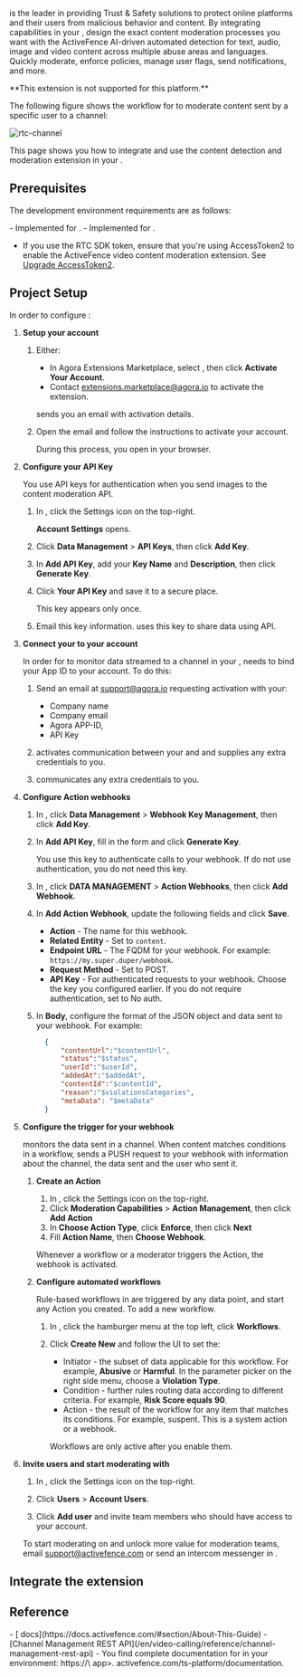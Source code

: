 
[<Vg k="RTEE_AF" />](https://www.activefence.com/) is the leader in providing Trust & Safety solutions to protect online platforms and their users from
malicious behavior and content. By integrating <Vg k="RTEE_AF" /> capabilities in your <Vpl k="CLIENT" />, design the
exact content moderation processes you want with the ActiveFence AI-driven automated detection for text,
audio, image and video content across multiple abuse areas and languages. Quickly moderate, enforce policies, manage
user flags, send notifications, and more.

<PlatformWrapper notAllowed="ios,android,web,flutter,react-native">
  **This extension is not supported for this platform.**
</PlatformWrapper>
<PlatformWrapper platform="ios,android,web,flutter,react-native">

The following figure shows the workflow for <Vg k="RTEE_AF" /> to moderate content sent by a specific user to a channel:

![rtc-channel](/images/extensions-marketplace/active-fence.svg)


This page shows you how to integrate and use the <Vg k="RTEE_AF" /> content detection and moderation extension in your
<Vpl k="CLIENT" />.

## Prerequisites

The development environment requirements are as follows:

<Prerequisites />

<PlatformWrapper platform="android">
- Implemented <Link to="../../../video-calling/get-started/get-started-sdk"><Vg k="GET_STARTED"/> for <Vg k="VIDEO"/></Link>.
</PlatformWrapper>

<PlatformWrapper platform="ios">
- Implemented <Link to="../../../video-calling/get-started/get-started-sdk"><Vg k="GET_STARTED"/> for <Vg k="VIDEO"/></Link>.
</PlatformWrapper>

- If you use the RTC SDK token, ensure that you're using AccessToken2 to enable the ActiveFence video content moderation extension. See [Upgrade AccessToken2](/signaling/develop/authentication-workflow?platform=android#upgrade-accesstoken2).

## Project Setup

In order to configure <Vg k="RTEE_AF" />:

1. **Setup your <Vg k="RTEE_AF" /> account**

    1. Either:
        - In <Link to="{{Global.AGORA_CONSOLE_URL}}/marketplace/list/all">Agora Extensions Marketplace</Link>, select
    <Vg k="RTEE_AF" />, then click **Activate Your Account**.
        - Contact extensions.marketplace@agora.io to activate the extension.

        <Vg k="RTEE_AF" /> sends you an email with activation details.


    1. Open the <Vg k="RTEE_AF" /> email and follow the instructions to activate your  <Vg k="RTEE_AF" /> account.

        During this process, you open <Vg k="RTEE_AF_D" /> in your browser.


1. **Configure your <Vg k="RTEE_AF" /> API Key**

    You use <Vg k="RTEE_AF" /> API keys for authentication when you send images to the <Vg k="RTEE_AF" /> content moderation API.

    1. In  <Vg k="RTEE_AF_D" />, click the Settings icon on the top-right.

        **Account Settings** opens.

    1. Click **Data Management** > **<Vg k="RTEE_AF" /> API Keys**, then click **Add Key**.

    1. In **Add API Key**, add your **Key Name** and **Description**, then click **Generate Key**.

    1. Click **Your API Key** and save it to a secure place.

        This key appears only once.

    1. Email <Vg k="COMPANY" /> this key information. <Vg k="COMPANY" /> uses this key to share data using <Vg k="RTEE_AF" /> API.

1. **Connect your <Vpl k="CLIENT" /> to your <Vg k="RTEE_AF" /> account**

    In order for <Vg k="RTEE_AF" /> to monitor data streamed to a channel in your <Vpl k="CLIENT" />,   <Vg
    k="RTEE_AF"/>  needs to bind your App ID to your <Vg k="RTEE_AF" /> account. To do this:

    1. Send <Vg k="COMPANY" /> an email at support@agora.io requesting <Vg k="RTEE_AF" /> activation with your:
        - Company name
        - Company email
        - Agora APP-ID,
        - <Vg k="RTEE_AF" /> API Key

    1. <Vg k="COMPANY" /> activates communication between your  <Vpl k="CLIENT" /> and  <Vg k="RTEE_AF" /> and supplies any extra credentials to you.

    1. <Vg k="RTEE_AF" /> communicates any extra credentials to you.

1. **Configure Action webhooks**

    1. In <Vg k="RTEE_AF_D" />, click **Data Management** > **Webhook Key Management**, then click **Add Key**.

    1. In **Add API Key**, fill in the form and click **Generate Key**.

        You use this key to authenticate calls to your webhook. If do not use authentication, you do not need this key.

    1. In <Vg k="RTEE_AF_D" />, click **DATA MANAGEMENT** > **Action Webhooks**, then click **Add Webhook**.

    1. In **Add Action Webhook**, update the following fields and click **Save**.

        - **Action** - The name for this webhook.
        - **Related Entity** - Set to `content`.
        - **Endpoint URL** - The FQDM for your webhook. For example: `https://my.super.duper/webhook`.
        - **Request Method** - Set to POST.
        - **API Key** - For authenticated requests to your webhook. Choose the key you configured earlier. If you
        do not require authentication, set to No auth.


    1. In **Body**, configure the format of the JSON object and data sent to your webhook. For example:

        ```json
          {
              "contentUrl":"$contentUrl",
              "status":"$status",
              "userId":"$userId",
              "addedAt":"$addedAt",
              "contentId":"$contentId",
              "reason":"$violationsCategories",
              "metaData": "$metaData"
          }
        ```

1. **Configure the trigger for your webhook**

    <Vg k="RTEE_AF" /> monitors the data sent in a channel. When content matches conditions in a workflow,
    <Vg k="RTEE_AF" /> sends a PUSH request to your webhook with information about the channel, the data sent and
    the user who sent it.

    1. **Create an Action**

        1. In  <Vg k="RTEE_AF_D" />, click the Settings icon on the top-right.
        1. Click **Moderation Capabilities** > **Action Management**, then click **Add Action**
        1. In **Choose Action Type**, click **Enforce**, then click **Next**
        1. Fill **Action Name**, then **Choose Webhook**.

        Whenever a workflow or a moderator triggers the Action, the webhook is activated.

    1. **Configure automated workflows**

        Rule-based workflows in <Vg k="RTEE_AF_D" /> are triggered by any data point, and start any Action you created.
      To add a new workflow.

        1. In <Vg k="RTEE_AF_D" />, click the hamburger menu at the top left, click **Workflows**.

        1. Click **Create New** and follow the UI to set the:

            - Initiator - the subset of data applicable for this workflow. For example, **Abusive** or **Harmful**. In the
      parameter picker on the right side menu, choose a **Violation Type**.
            - Condition - further rules routing data according to different criteria. For example, **Risk Score equals 90**.
            - Action - the result of the workflow for any item that matches its conditions. For example, suspent. This is a system action or a webhook.

            Workflows are only active after you enable them.


1. **Invite users and start moderating with <Vg k="RTEE_AF" />**

    1. In  <Vg k="RTEE_AF_D" />, click the Settings icon on the top-right.

    1. Click **Users** > **Account Users**.

    1. Click **Add user** and invite team members who should have access to your account.

    To start moderating on <Vg k="RTEE_AF_D" /> and unlock more value for moderation teams, email support@activefence.com or
    send an intercom messenger in <Vg k="RTEE_AF_D" />.


## Integrate the extension


<Implementation />


## Reference

<Reference/>
- [<Vg k="RTEE_AF" /> docs](https://docs.activefence.com/#section/About-This-Guide)
- [Channel Management REST API](/en/video-calling/reference/channel-management-rest-api)
- You find complete documentation for <Vg k="RTEE_AF_D" /> in your environment: https://\<my <Vg k="RTEE_AF" /> app>.
  activefence.com/ts-platform/documentation.


</PlatformWrapper>
